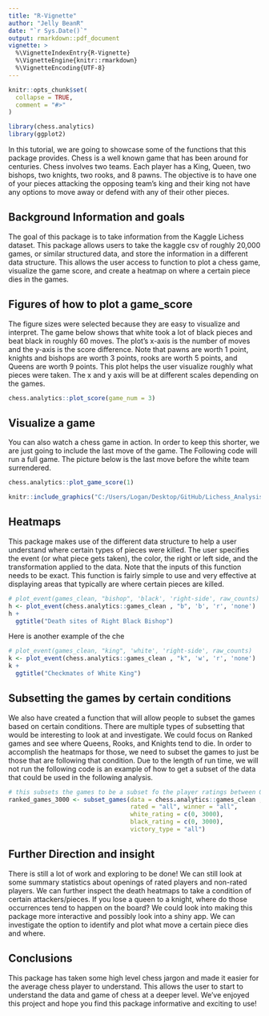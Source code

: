 ```yaml
---
title: "R-Vignette"
author: "Jelly BeanR"
date: "`r Sys.Date()`"
output: rmarkdown::pdf_document
vignette: >
  %\VignetteIndexEntry{R-Vignette}
  %\VignetteEngine{knitr::rmarkdown}
  %\VignetteEncoding{UTF-8}
---
```


```r
knitr::opts_chunk$set(
  collapse = TRUE,
  comment = "#>"
)
```

```r
library(chess.analytics)
library(ggplot2)
```


In this tutorial, we are going to showcase some of the functions that this package provides. Chess is a well known game that has been around for centuries. Chess involves two teams. Each player has a King, Queen, two bishops, two knights, two rooks, and 8 pawns.  The objective is to have one of your pieces attacking the opposing team's king and their king not have any options to move away or defend with any of their other pieces. 

## Background Information and goals

The goal of this package is to take information from the Kaggle Lichess dataset. This package allows users to take the kaggle csv of roughly 20,000 games, or similar structured data, and store the information in a different data structure.  This allows the user access to function to plot a chess game, visualize the game score, and create a heatmap on where a certain piece dies in the games.

## Figures of how to plot a game_score

The figure sizes were selected because they are easy to visualize and interpret.
The game below shows that white took a lot of black pieces and beat black in roughly 60 moves. The plot's x-axis is the number of moves and the y-axis is the score difference.  Note that pawns are worth 1 point, knights and bishops are worth 3 points, rooks are worth 5 points, and Queens are worth 9 points.  This plot helps the user visualize roughly what pieces were taken. The x and y axis will be at different scales depending on the games.

```r
chess.analytics::plot_score(game_num = 3)

```

## Visualize a game

You can also watch a chess game in action. In order to keep this shorter, we are just going to include the last move of the game.
The Following code will run a full game. The picture below is the last move before the white team surrendered.

```r
chess.analytics::plot_game_score(1)
```


```r
knitr::include_graphics("C:/Users/Logan/Desktop/GitHub/Lichess_Analysis/vignettes/temp2.png")
```




## Heatmaps

This package makes use of the different data structure to help a user understand where certain types of pieces were killed.  The user specifies the event (or what piece gets taken), the color, the right or left side, and the transformation applied to the data. Note that the inputs of this function needs to be exact.  This function is fairly simple to use and very effective at displaying areas that typically are where certain pieces are killed.

```r

# plot_event(games_clean, "bishop", 'black', 'right-side', raw_counts)
h <- plot_event(chess.analytics::games_clean , "b", 'b', 'r', 'none')
h + 
  ggtitle("Death sites of Right Black Bishop")
```

Here is another example of the che

```r

# plot_event(games_clean, "king", 'white', 'right-side', raw_counts)
k <- plot_event(chess.analytics::games_clean , "k", 'w', 'r', 'none')
k + 
  ggtitle("Checkmates of White King")
```

## Subsetting the games by certain conditions

We also have created a function that will allow people to subset the games based on certain conditions.  There are multiple types of subsetting that would be interesting to look at and investigate.  We could focus on Ranked games and see where Queens, Rooks, and Knights tend to die. In order to accomplish the heatmaps for those, we need to subset the games to just be those that are following that condition.  Due to the length of run time, we will not run the following code is an example of how to get a subset of the data that could be used in the following analysis.

```r

# this subsets the games to be a subset fo the player ratings between 0-3000
ranked_games_3000 <- subset_games(data = chess.analytics::games_clean , 
                                  rated = "all", winner = "all", 
                                  white_rating = c(0, 3000), 
                                  black_rating = c(0, 3000),
                                  victory_type = "all")

```


## Further Direction and insight

There is still a lot of work and exploring to be done! We can still look at some summary statistics about openings of rated players and non-rated players.  We can further inspect the death heatmaps to take a condition of certain attackers/pieces.  If you lose a queen to a knight, where do those occurrences tend to happen on the board? We could look into making this package more interactive and possibly look into a shiny app. We can investigate the option to identify and plot what move a certain piece dies and where. 


## Conclusions

This package has taken some high level chess jargon and made it easier for the average chess player to understand. This allows the user to start to understand the data and game of chess at a deeper level. We've enjoyed this project and hope you find this package informative and exciting to use! 

